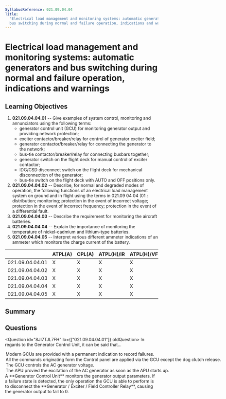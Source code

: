 ```yaml
---
SyllabusReference: 021.09.04.04
Title:
  "Electrical load management and monitoring systems: automatic generators and
  bus switching during normal and failure operation, indications and warnings"
---
```


# Electrical load management and monitoring systems: automatic generators and bus switching during normal and failure operation, indications and warnings

## Learning Objectives

1. **021.09.04.04.01** -- Give examples of system control, monitoring and
   annunciators using the following terms:
   - generator control unit (GCU) for monitoring generator output and providing
     network protection;
   - exciter contactor/breaker/relay for control of generator exciter field;
   - generator contactor/breaker/relay for connecting the generator to the
     network;
   - bus-tie contactor/breaker/relay for connecting busbars together;
   - generator switch on the flight deck for manual control of exciter
     contactor;
   - IDG/CSD disconnect switch on the flight deck for mechanical disconnection
     of the generator;
   - bus-tie switch on the flight deck with AUTO and OFF positions only.
2. **021.09.04.04.02** -- Describe, for normal and degraded modes of operation,
   the following functions of an electrical load management system on ground and
   in flight using the terms in 021.09 04 04 (01.: distribution; monitoring;
   protection in the event of incorrect voltage; protection in the event of
   incorrect frequency; protection in the event of a differential fault.
3. **021.09.04.04.03** -- Describe the requirement for monitoring the aircraft
   batteries.
4. **021.09.04.04.04** -- Explain the importance of monitoring the temperature
   of nickel-cadmium and lithium-type batteries.
5. **021.09.04.04.05** -- Interpret various different ammeter indications of an
   ammeter which monitors the charge current of the battery.

|                 | ATPL(A) | CPL(A) | ATPL(H)/IR | ATPL(H)/VFR | CPL(H) | IR  | CBIR(A) |
| --------------- | ------- | ------ | ---------- | ----------- | ------ | --- | ------- |
| 021.09.04.04.01 | X       | X      | X          | X           | X      |     |         |
| 021.09.04.04.02 | X       | X      | X          | X           | X      |     |         |
| 021.09.04.04.03 | X       | X      | X          | X           | X      |     |         |
| 021.09.04.04.04 | X       | X      | X          | X           | X      |     |         |
| 021.09.04.04.05 | X       | X      | X          | X           | X      |     |         |

## Summary

## Questions

<Question id="8JI7TJL7FH" lo={["021.09.04.04.01"]} oldQuestion>
  <Text variant="multipleCorrect" select={4}>
    In regards to the Generator Control Unit, it can be said that...
  </Text>
  <Option alwaysCorrect>
    Modern GCUs are provided with a permanent indication to record failures.
  </Option>
  <Option
    alwaysCorrect
    why="Dog Clutch release === disconnecting the CSD. This operation can only be performed manually by the pilot."
  >
    All the commands originating form the Control panel are applied via the GCU
    except the dog clutch release.
  </Option>
  <Option>The GCU controls the AC generator voltage.</Option>
  <Option>
    The APU provied the excitation of the AC generator as soon as the APU starts
    up.
  </Option>
  <Explanation>
    A **Generator Control Unit** monitors the generator output parameters. If a
    failure state is detected, the only operation the GCU is able to perform is
    to disconnect the **Generator / Exciter / Field Controller Relay**, causing
    the generator output to fall to 0.
  </Explanation>
</Question>
